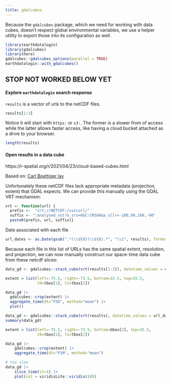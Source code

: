 ```yaml
---
title: gdalcubes
---
```


Because the `gdalcubes` package, which we need for working with data cubes, doesn't respect global environmental variables, we use a helper utility to export those into its configuration as well.

```r
library(earthdatalogin)
library(gdalcubes)
library(here)
gdalcubes::gdalcubes_options(parallel = TRUE) 
earthdatalogin::with_gdalcubes()
```



## STOP NOT WORKED BELOW YET


#### Explore `earthdatalogin` search response

`results` is a vector of urls to the netCDF files.
```r
results[1:3]
```
Notice it will start with `https:` or `s3:`. The former is a slower from of access while the latter allows faster access, like having a cloud bucket attached as a drive to your browser.

```r
length(results)
```


#### Open results in a data cube

https://r-spatial.org/r/2021/04/23/cloud-based-cubes.html


Based on: [Carl Boettiger lav](https://boettiger-lab.github.io/nasa-topst-env-justice/tutorials/R/2-earthdata.html)

Unfortunately these netCDF files lack appropriate metadata (projection, extent) that GDAL expects. We can provide this manually using the GDAL VRT mechanism:

```r
vrt <- function(url) {
  prefix <-  "vrt://NETCDF:/vsicurl/"
  suffix <- ":analysed_sst?a_srs=OGC:CRS84&a_ullr=-180,90,180,-90"
  paste0(prefix, url, suffix)}
```

Date associated with each file
```r
url_dates <- as.Date(gsub(".*(\\d{8})\\d{6}.*", "\\1", results), format="%Y%m%d")
```

Because each file in this list of URLs has the same spatial extent, resolution, and projection, we can now manually construct our space-time data cube from these netcdf slices:

```r
data_gd <- gdalcubes::stack_cube(vrt(results[1:3]), datetime_values = url_dates[1:3])
```
```r
extent = list(left=-75.5, right=-73.5, bottom=33.5, top=35.5,
              t0=tbox[1], t1=tbox[2])

data_gd |> 
  gdalcubes::crop(extent) |> 
  aggregate_time(dt="P3D", method="mean") |> 
  plot()
```

```r
data_gd <- gdalcubes::stack_cube(vrt(results), datetime_values = url_dates)
summary(data_gd)
```

```r
extent = list(left=-75.5, right=-73.5, bottom=bbox[2], top=35.5,
              t0=tbox[1], t1=tbox[2])

data_gd |> 
    gdalcubes::crop(extent) |> 
    aggregate_time(dt="P1M", method="mean")
```

```r
# too slow
data_gd |> 
    slice_time(it=1) |>
    plot(col = viridisLite::viridis(10))
```
